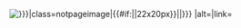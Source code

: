 <noinclude>{{pp-template|small=yes}}</noinclude><span class="flagicon">[[File:{{{flag alias-{{{variant}}}|{{{flag alias}}}}}}|class=notpageimage|{{#if:{{{size|}}}|{{{size}}}|22x20px}}|{{{border-{{{variant}}}|{{{border|border}}}}}} |alt={{{alias}}}|link={{{alias}}}]]</span>